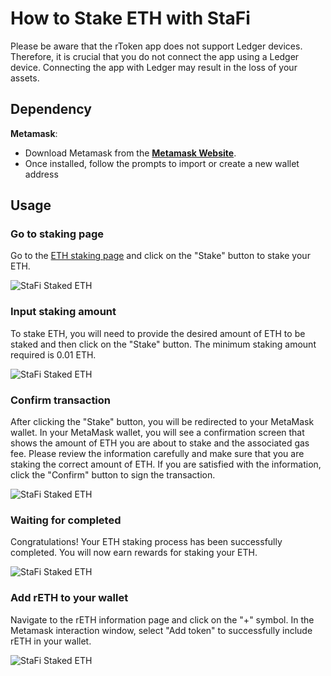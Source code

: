 # How to Stake ETH with StaFi


<Callout type="warning">
Please be aware that the rToken app does not support Ledger devices. Therefore, it is crucial that you do not connect the app using a Ledger device. Connecting the app with Ledger may result in the loss of your assets.
</Callout>

## Dependency

**Metamask**:

- Download Metamask from the **[Metamask Website](https://metamask.io/download.htm)**.
- Once installed, follow the prompts to import or create a new wallet address

## Usage

<Steps>

### Go to staking page

Go to the [ETH staking page](https://app.stafi.io/rtoken/stake/ETH?tokenStandard=ERC20) and click on the "Stake" button to stake your ETH.

![StaFi Staked ETH](/image/rETHhowtostake-1.png)

### Input staking amount

To stake ETH, you will need to provide the desired amount of ETH to be staked and then click on the "Stake" button. The minimum staking amount required is 0.01 ETH.

![StaFi Staked ETH](/image/rETHhowtostake-2.png)

### Confirm transaction

After clicking the "Stake" button, you will be redirected to your MetaMask wallet. In your MetaMask wallet, you will see a confirmation screen that shows the amount of ETH you are about to stake and the associated gas fee. Please review the information carefully and make sure that you are staking the correct amount of ETH. If you are satisfied with the information, click the "Confirm" button to sign the transaction.

![StaFi Staked ETH](/image/rETHhowtostake-3.png)

### Waiting for completed

Congratulations! Your ETH staking process has been successfully completed. You will now earn rewards for staking your ETH.

![StaFi Staked ETH](/image/rETHhowtostake-4.png)

### Add rETH to your wallet

Navigate to the rETH information page and click on the "+" symbol. In the Metamask interaction window, select "Add token" to successfully include rETH in your wallet.

![StaFi Staked ETH](/image/rETHhowtostake-5.png)

</Steps>
